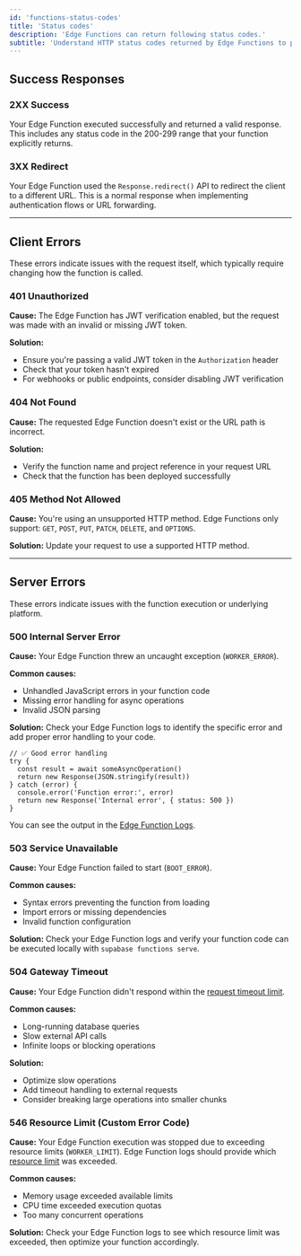 ```yaml
---
id: 'functions-status-codes'
title: 'Status codes'
description: 'Edge Functions can return following status codes.'
subtitle: 'Understand HTTP status codes returned by Edge Functions to properly debug issues and handle responses.'
---
```


## Success Responses

### 2XX Success

Your Edge Function executed successfully and returned a valid response. This includes any status code in the 200-299 range that your function explicitly returns.

### 3XX Redirect

Your Edge Function used the `Response.redirect()` API to redirect the client to a different URL. This is a normal response when implementing authentication flows or URL forwarding.

---

## Client Errors

These errors indicate issues with the request itself, which typically require changing how the function is called.

### 401 Unauthorized

**Cause:** The Edge Function has JWT verification enabled, but the request was made with an invalid or missing JWT token.

**Solution:**

- Ensure you're passing a valid JWT token in the `Authorization` header
- Check that your token hasn't expired
- For webhooks or public endpoints, consider disabling JWT verification

### 404 Not Found

**Cause:** The requested Edge Function doesn't exist or the URL path is incorrect.

**Solution:**

- Verify the function name and project reference in your request URL
- Check that the function has been deployed successfully

### 405 Method Not Allowed

**Cause:** You're using an unsupported HTTP method. Edge Functions only support: `GET`, `POST`, `PUT`, `PATCH`, `DELETE`, and `OPTIONS`.

**Solution:** Update your request to use a supported HTTP method.

---

## Server Errors

These errors indicate issues with the function execution or underlying platform.

### 500 Internal Server Error

**Cause:** Your Edge Function threw an uncaught exception (`WORKER_ERROR`).

**Common causes:**

- Unhandled JavaScript errors in your function code
- Missing error handling for async operations
- Invalid JSON parsing

**Solution:** Check your Edge Function logs to identify the specific error and add proper error handling to your code.

```tsx
// ✅ Good error handling
try {
  const result = await someAsyncOperation()
  return new Response(JSON.stringify(result))
} catch (error) {
  console.error('Function error:', error)
  return new Response('Internal error', { status: 500 })
}
```

You can see the output in the [Edge Function Logs](/docs/guides/functions/logging).

### 503 Service Unavailable

**Cause:** Your Edge Function failed to start (`BOOT_ERROR`).

**Common causes:**

- Syntax errors preventing the function from loading
- Import errors or missing dependencies
- Invalid function configuration

**Solution:** Check your Edge Function logs and verify your function code can be executed locally with `supabase functions serve`.

### 504 Gateway Timeout

**Cause:** Your Edge Function didn't respond within the [request timeout limit](/docs/guides/functions/limits).

**Common causes:**

- Long-running database queries
- Slow external API calls
- Infinite loops or blocking operations

**Solution:**

- Optimize slow operations
- Add timeout handling to external requests
- Consider breaking large operations into smaller chunks

### 546 Resource Limit (Custom Error Code)

**Cause:** Your Edge Function execution was stopped due to exceeding resource limits (`WORKER_LIMIT`). Edge Function logs should provide which [resource limit](/docs/guides/functions/limits) was exceeded.

**Common causes:**

- Memory usage exceeded available limits
- CPU time exceeded execution quotas
- Too many concurrent operations

**Solution:** Check your Edge Function logs to see which resource limit was exceeded, then optimize your function accordingly.
